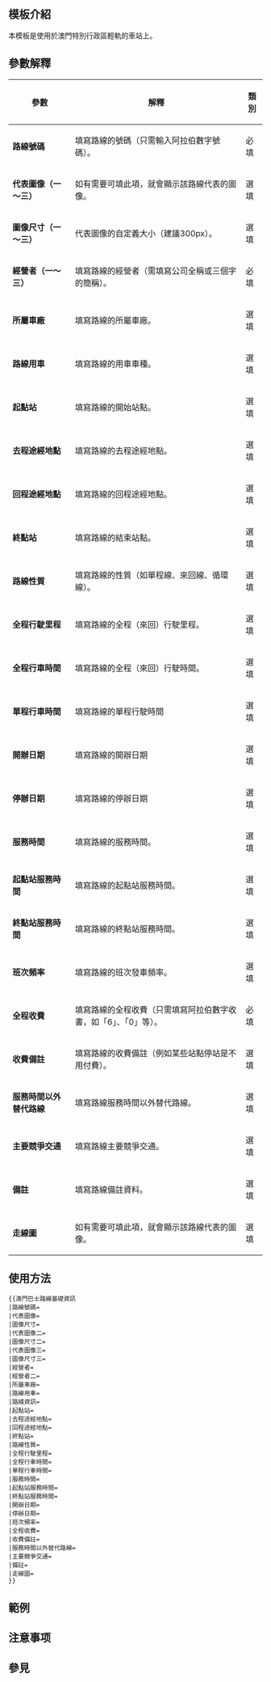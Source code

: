 <includeonly><!-- 在這裡加入模板的保護標識 --></includeonly><noinclude>{{Documentation subpage}}</noinclude>
<!-- 在本行下編輯模板說明 -->
== 模板介紹 ==
本模板是使用於澳門特別行政區輕軌的車站上。

==參數解釋==
{| class="wikitable" cellpadding=2
! 參數 !! 解釋 !! 類別
|-
| '''路線號碼'''
| 填寫路線的號碼（只需輸入阿拉伯數字號碼）。
| 必填
|-
| '''代表圖像（一～三）'''
| 如有需要可填此項，就會顯示該路線代表的圖像。
| 選填
|-
| '''圖像尺寸（一～三）'''
| 代表圖像的自定義大小（建議300px）。
| 選填
|-
| '''經營者（一～三）'''
| 填寫路線的經營者（需填寫公司全稱或三個字的簡稱）。
| 必填
|-
| '''所屬車廠'''
| 填寫路線的所屬車廠。
| 選填
|-
| '''路線用車'''
| 填寫路線的用車車種。
| 選填
|-
| '''起點站'''
| 填寫路線的開始站點。
| 選填
|-
| '''去程途經地點'''
| 填寫路線的去程途經地點。
| 選填
|-
| '''回程途經地點'''
| 填寫路線的回程途經地點。
| 選填
|-
| '''終點站'''
| 填寫路線的結束站點。
| 選填
|-
| '''路線性質'''
| 填寫路線的性質（如單程線、來回線、循環線）。
| 選填
|-
| '''全程行駛里程'''
| 填寫路線的全程（來回）行駛里程。
| 選填
|-
| '''全程行車時間'''
| 填寫路線的全程（來回）行駛時間。
| 選填
|-
| '''單程行車時間'''
| 填寫路線的單程行駛時間
| 選填
|-
| '''開辦日期'''
| 填寫路線的開辦日期
| 選填
|-
| '''停辦日期'''
| 填寫路線的停辦日期
| 選填
|-
| '''服務時間'''
| 填寫路線的服務時間。
| 選填
|-
| '''起點站服務時間'''
| 填寫路線的起點站服務時間。
| 選填
|-
| '''終點站服務時間'''
| 填寫路線的終點站服務時間。
| 選填
|-
| '''班次頻率'''
| 填寫路線的班次發車頻率。
| 選填
|-
| '''全程收費'''
| 填寫路線的全程收費（只需填寫阿拉伯數字收書，如「6」、「0」等）。
| 必填
|-
| '''收費備註'''
| 填寫路線的收費備註（例如某些站點停站是不用付費）。
| 選填
|-
| '''服務時間以外替代路線'''
| 填寫路線服務時間以外替代路線。
| 選填
|-
| '''主要競爭交通'''
| 填寫路線主要競爭交通。
| 選填
|-
| '''備註'''
| 填寫路線備註資料。
| 選填
|-
| '''走線圖'''
| 如有需要可填此項，就會顯示該路線代表的圖像。
| 選填
|}

==使用方法==
<pre style="overflow:auto">
{{澳門巴士路線基礎資訊
|路線號碼=
|代表圖像=
|圖像尺寸=
|代表圖像二=
|圖像尺寸二=
|代表圖像三=
|圖像尺寸三=
|經營者=
|經營者二=
|所屬車廠=
|路線用車=
|路綫資訊=
|起點站=
|去程途經地點=
|回程途經地點=
|終點站=
|路線性質=
|全程行駛里程=
|全程行車時間=
|單程行車時間=
|服務時間=
|起點站服務時間=
|終點站服務時間=
|開辦日期=
|停辦日期=
|班次頻率=
|全程收費=
|收費備註=
|服務時間以外替代路線=
|主要競爭交通=
|備註=
|走線圖=
}}
</pre>

== 範例 ==
{{澳門巴士路線基礎資訊
|路線號碼=1
|代表圖像=TCM_6001_1.jpeg
|圖像尺寸=300px
|代表圖像二=
|圖像尺寸二=
|代表圖像三=
|圖像尺寸三=
|經營者=澳門公共汽車有限公司
|經營者二=
|所屬車廠=旅遊塔車場
|路線用車=宇通ZK6125HNG
|路綫資訊=
|起點站=[[關閘總站]]
|去程途經地點=[[三角花園]]、[[逸園賽狗場]]、[[紅街市]]、[[提督馬路]]、[[水上街市]]、[[十六浦]]、[[粵通碼頭]]、[[司打口]]、[[媽閣廟]]
|回程途經地點=[[媽閣廟]]、[[司打口]]、[[十六浦]]、[[水上街市]]、[[提督馬路]]、[[紅街市]]、[[逸園賽狗場]]、[[台山街市]]
|終點站=[[媽閣總站]]
|路線性質=
|全程行駛里程=
|全程行車時間=
|單程行車時間=
|服務時間=[[關閘總站]]：06:15-00:10<br>[[媽閣總站]]：06:10-00:00
|起點站服務時間=
|終點站服務時間=
|班次頻率=平日尖峰5-7分鐘<br>離峰6-8分鐘<br>例假日尖峰6-7分鐘<br>離峰8分鐘
|全程收費=6
|收費備註=
|分段收費站點=
|去程分段收費站點=
|回程分段收費站點=
|服務時間以外替代路線=
|主要競爭交通=[[澳門巴士5路線|5]]、[[澳門巴士10路線|10]]、[[澳門巴士18路線|18]]
|備註=
}}

== 注意事项 ==

== 參見 ==
<includeonly>
<!-- 本行下加入模板的分類 -->

</includeonly>